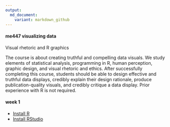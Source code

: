 ```yaml
---
output:
  md_document:
    variant: markdown_github
---
```


#### me447 visualizing data

Visual rhetoric and R graphics

The course is about creating truthful and compelling data visuals. We study elements of statistical analysis, programming in R, human perception, graphic design, and visual rhetoric and ethics. After successfully completing this course, students should be able to design effective and truthful data displays, credibly explain their design rationale, produce publication-quality visuals, and credibly critique a data display. Prior experience with R is not required.

#### week 1

- [Install R](week-01/install_R.md)  
- [Install RStudio](week-01/install_RStudio.md)  

